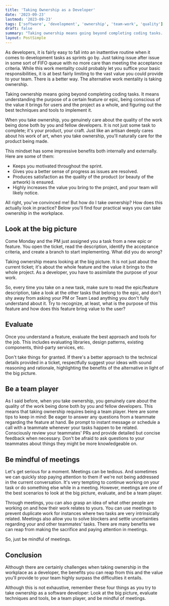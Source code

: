 ```yaml
---
title: 'Taking Ownership as a Developer'
date: '2023-09-23'
lastmod: '2023-09-23'
tags: ['software', 'development', 'ownership', 'team-work', 'quality']
draft: false
summary: "Taking ownership means going beyond completing coding tasks. Just like an artisan deeply cares about his work of art, when you take ownership, you'll naturally care for the product being made."
layout: PostSimple
---
```


As developers, it is fairly easy to fall into an inattentive routine when it comes to development tasks as sprints go by. Just taking issue after issue in some sort of FIFO queue with no more care than meeting the acceptance criteria. While this work mentality could probably let you suffice your basic responsibilities, it is at best fairly limiting to the vast value you could provide to your team. There is a better way. The alternative work mentality is taking ownership.

Taking ownership means going beyond completing coding tasks. It means understanding the purpose of a certain feature or epic, being conscious of the value it brings for users and the project as a whole, and figuring out the best techniques and tools to implement it.

When you take ownership, you genuinely care about the quality of the work being done both by you and fellow developers. It is not just some task to complete; it's your product, your craft. Just like an artisan deeply cares about his work of art, when you take ownership, you'll naturally care for the product being made.

This mindset has some impressive benefits both internally and externally. Here are some of them:

- Keeps you motivated throughout the sprint.
- Gives you a better sense of progress as issues are resolved.
- Produces satisfaction as the quality of the product (or beauty of the artwork) is ensured.
- Highly increases the value you bring to the project, and your team will likely notice.

All right, you've convinced me! But how do I take ownership? How does this actually look in practice? Below you'll find four practical ways you can take ownership in the workplace.

## Look at the big picture

Come Monday and the PM just assigned you a task from a new epic or feature. You open the ticket, read the description, identify the acceptance criteria, and create a branch to start implementing. What did you do wrong?

Taking ownership means looking at the big picture. It is not just about the current ticket; it's about the whole feature and the value it brings to the whole project. As a developer, you have to assimilate the purpose of your work.

So, every time you take on a new task, make sure to read the epic/feature description, take a look at the other tasks that belong to the epic, and don't shy away from asking your PM or Team Lead anything you don't fully understand about it. Try to recognize, at least, what is the purpose of this feature and how does this feature bring value to the user?

## Evaluate

Once you understand a feature, evaluate the best approach and tools for the job. This includes evaluating libraries, design patterns, existing components, third-party services, etc.

Don't take things for granted. If there's a better approach to the technical details provided in a ticket, respectfully suggest your ideas with sound reasoning and rationale, highlighting the benefits of the alternative in light of the big picture.

## Be a team player

As I said before, when you take ownership, you genuinely care about the quality of the work being done both by you and fellow developers. This means that taking ownership requires being a team player. Here are some tips to keep in mind: Be eager to answer any questions from a teammate regarding the feature at hand. Be prompt to instant message or schedule a call with a teammate whenever your tasks happen to be related. Consciously review your teammates' PRs and provide detailed but concise feedback when necessary. Don't be afraid to ask questions to your teammates about things they might be more knowledgeable on.

## Be mindful of meetings

Let's get serious for a moment. Meetings can be tedious. And sometimes we can quickly stop paying attention to them if we're not being addressed in the current conversation. It's very tempting to continue working on your task or do something else while in a meeting. However, meetings are one of the best scenarios to look at the big picture, evaluate, and be a team player.

Through meetings, you can also grasp an idea of what other people are working on and how their work relates to yours. You can use meetings to prevent duplicate work for instances where two tasks are very intrinsically related. Meetings also allow you to solve blockers and settle uncertainties regarding your and other teammates' tasks. There are many benefits we can reap from making the sacrifice and paying attention in meetings.

So, just be mindful of meetings.

## Conclusion

Although there are certainly challenges when taking ownership in the workplace as a developer, the benefits you can reap from this and the value you'll provide to your team highly surpass the difficulties it entails.

Although this is not exhaustive, remember these four things as you try to take ownership as a software developer: Look at the big picture, evaluate techniques and tools, be a team player, and be mindful of meetings.